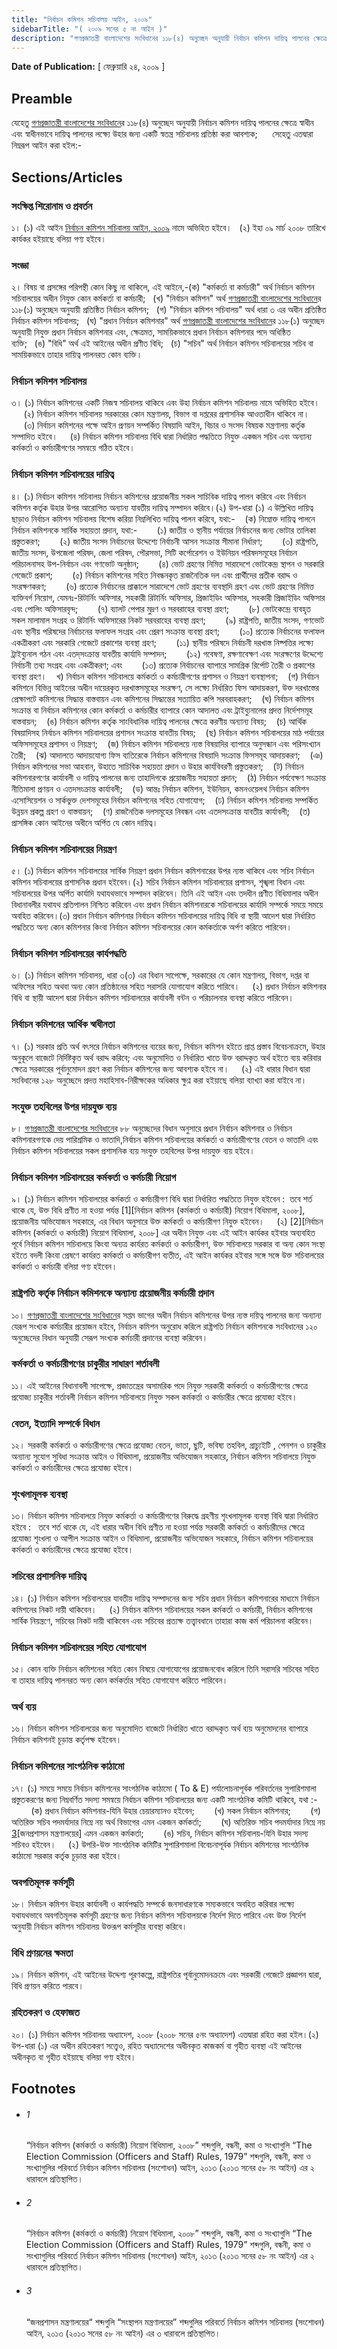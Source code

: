 ```yaml
---
title: "নির্বাচন কমিশন সচিবালয় আইন, ২০০৯"
sidebarTitle: "( ২০০৯ সনের ৫ নং আইন )"
description: "গণপ্রজাতন্ত্রী বাংলাদেশের সংবিধানের ১১৮(৪) অনুচ্ছেদ অনুযায়ী নির্বাচন কমিশন দায়িত্ব পালনের ক্ষেত্রে স্বাধীন এবং স্বাধীনভাবে দায়িত্ব পালনের লক্ষ্যে উহার জন্য একটি স্বতন্ত্র সচিবালয় প্রতিষ্ঠা করিবার উদ্দেশ্যে প্রয়োজনীয় বিধান প্রণয়নকল্পে প্রণীত আইন"
---
```


**Date of Publication:** [ ফেব্রুয়ারি ২৪, ২০০৯ ]

## Preamble

যেহেতু [গণপ্রজাতন্ত্রী বাংলাদেশের সংবিধান](/act-957.html "গণপ্রজাতন্ত্রী বাংলাদেশের সংবিধান")ের ১১৮(৪) অনুচ্ছেদ অনুযায়ী নির্বাচন কমিশন দায়িত্ব পালনের ক্ষেত্রে স্বাধীন এবং স্বাধীনভাবে দায়িত্ব পালনের লক্ষ্যে উহার জন্য একটি স্বতন্ত্র সচিবালয় প্রতিষ্ঠা করা আবশ্যক;      সেহেতু এতদ্বারা নিম্নরূপ আইন করা হইল:-

## Sections/Articles

### সংক্ষিপ্ত শিরোনাম ও প্রবর্তন

১। (১) এই আইন [নির্বাচন কমিশন সচিবালয় আইন, ২০০৯](/act-1004.html "নির্বাচন কমিশন সচিবালয় আইন, ২০০৯") নামে অভিহিত হইবে।   (২) ইহা ০৯ মার্চ ২০০৮ তারিখে কার্যকর হইয়াছে বলিয়া গণ্য হইবে।

### সংজ্ঞা

২। বিষয় বা প্রসঙ্গের পরিপন্থী কোন কিছু না থাকিলে, এই আইনে,-(ক) "কর্মকর্তা বা কর্মচারী" অর্থ নির্বাচন কমিশন সচিবালয়ের অধীন নিযুক্ত কোন কর্মকর্তা বা কর্মচারী;   (খ) "নির্বাচন কমিশন" অর্থ [গণপ্রজাতন্ত্রী বাংলাদেশের সংবিধান](/act-957.html "গণপ্রজাতন্ত্রী বাংলাদেশের সংবিধান")ের ১১৮(১) অনুচ্ছেদ অনুযায়ী প্রতিষ্ঠিত নির্বাচন কমিশন;   (গ) "নির্বাচন কমিশন সচিবালয়" অর্থ ধারা ৩ এর অধীন প্রতিষ্ঠিত নির্বাচন কমিশন সচিবালয়;   (ঘ) "প্রধান নির্বাচন কমিশনার" অর্থ [গণপ্রজাতন্ত্রী বাংলাদেশের সংবিধান](/act-957.html "গণপ্রজাতন্ত্রী বাংলাদেশের সংবিধান")ের ১১৮(১) অনুচ্ছেদ অনুযায়ী নিযুক্ত প্রধান নির্বাচন কমিশনার এবং, ক্ষেত্রমত, সাময়িকভাবে প্রধান নির্বাচন কমিশনার পদে অধিষ্ঠিত ব্যক্তি;   (ঙ) "বিধি" অর্থ এই আইনের অধীন প্রণীত বিধি;   (চ) "সচিব" অর্থ নির্বাচন কমিশন সচিবালয়ের সচিব বা সাময়িকভাবে তাহার দায়িত্ব পালনরত কোন ব্যক্তি।

### নির্বাচন কমিশন সচিবালয়

৩। (১) নির্বাচন কমিশনের একটি নিজস্ব সচিবালয় থাকিবে এবং উহা নির্বাচন কমিশন সচিবালয় নামে অভিহিত হইবে।     (২) নির্বাচন কমিশন সচিবালয় সরকারের কোন মন্ত্রণালয়, বিভাগ বা দপ্তরের প্রশাসনিক আওতাধীন থাকিবে না।     (৩) নির্বাচন কমিশনের পক্ষে আইন প্রণয়ন সম্পর্কিত বিষয়াদি আইন, বিচার ও সংসদ বিষয়ক মন্ত্রণালয় কর্তৃক সম্পাদিত হইবে।     (৪) নির্বাচন কমিশন সচিবালয় বিধি দ্বারা নির্ধারিত পদ্ধতিতে নিযুক্ত একজন সচিব এবং অন্যান্য কর্মকর্তা ও কর্মচারীগণের সমন্বয়ে গঠিত হইবে।

### নির্বাচন কমিশন সচিবালয়ের দায়িত্ব

৪। (১) নির্বাচন কমিশন সচিবালয় নির্বাচন কমিশনের প্রয়োজনীয় সকল সাচিবিক দায়িত্ব পালন করিবে এবং নির্বাচন কমিশন কর্তৃক উহার উপর আরোপিত অন্যান্য যাবতীয় দায়িত্ব সম্পাদন করিবে।(২) উপ-ধারা (১) এ উল্লিখিত দায়িত্ব ছাড়াও নির্বাচন কমিশন সচিবালয় বিশেষ করিয়া নিম্নলিখিত দায়িত্ব পালন করিবে, যথা:-    (ক) নিম্নোক্ত দায়িত্ব পালনে নির্বাচন কমিশনকে সার্বিক সহায়তা প্রদান, যথা:-        (১) জাতীয় ও স্থানীয় পর্যায়ের নির্বাচনের জন্য ভোটার তালিকা প্রস্তুতকরণ;        (২) জাতীয় সংসদ নির্বাচনের উদ্দেশ্যে নির্বাচনী আসন সংক্রান্ত সীমানা নির্ধারণ;        (৩) রাষ্ট্রপতি, জাতীয় সংসদ, উপজেলা পরিষদ, জেলা পরিষদ, পৌরসভা, সিটি কর্পোরেশন ও ইউনিয়ন পরিষদসমূহের নির্বাচন পরিচালনাসহ উপ-নির্বাচন এবং গণভোট অনুষ্ঠান;        (৪) ভোট গ্রহণের নিমিত্ত সারাদেশে ভোটকেন্দ্র স্থাপন ও সরকারি গেজেটে প্রকাশ;        (৫) নির্বাচন কমিশনের সহিত নিবন্ধনকৃত রাজনৈতিক দল এবং প্রার্থীদের প্রতীক বরাদ্দ ও সংরক্ষণকরণ;        (৬) প্রত্যেক নির্বাচনের প্রাক্কালে সারাদেশে ভোট গ্রহণের ব্যবস্থাদি গ্রহণ এবং ভোট গ্রহণের নিমিত্ত ব্যক্তিবর্গ নিয়োগ, যেমনঃ-রিটার্নিং অফিসার, সহকারী রিটার্নিং অফিসার, প্রিজাইডিং অফিসার, সহকারী প্রিজাইডিং অফিসার এবং পোলিং অফিসারবৃন্দ;        (৭) ব্যালট পেপার মুদ্রণ ও সরবরাহের ব্যবস্থা গ্রহণ;        (৮) ভোটকেন্দ্রে ব্যবহৃত সকল মালামাল সংগ্রহ ও রিটার্নিং অফিসারের নিকট সরবরাহের ব্যবস্থা গ্রহণ;        (৯) রাষ্ট্রপতি, জাতীয় সংসদ, গণভোট এবং স্থানীয় পরিষদের নির্বাচনের ফলাফল সংগ্রহ এবং প্রেরণ সংক্রান্ত ব্যবস্থা গ্রহণ;        (১০) প্রত্যেক নির্বাচনের ফলাফল একত্রীকরণ এবং সরকারি গেজেটে প্রকাশের ব্যবস্থা গ্রহণ;        (১১) স্থানীয় পরিষদে নির্বাচনী দরখাস্ত নিষ্পত্তির লক্ষ্যে ট্রাইব্যুনাল গঠন এবং এতদ্‌সংক্রান্ত যাবতীয় কার্যাদি সম্পাদন;        (১২) গবেষণা, রক্ষণাবেক্ষণ এবং সংরক্ষণের উদ্দেশ্যে নির্বাচনী তথ্য সংগ্রহ এবং একত্রীকরণ; এবং        (১৩) প্রত্যেক নির্বাচনের ব্যাপারে সামগ্রিক রির্পোট তৈরী ও প্রকাশের ব্যবস্থা গ্রহণ।    খ) নির্বাচন কমিশন সচিবালয়ে কর্মকর্তা ও কর্মচারীগণের প্রশাসন ও নিয়ন্ত্রণ ব্যবস্থাপনা;    (গ) নির্বাচন কমিশনে বিভিন্ন আইনের অধীন দায়েরকৃত দরখাস্তসমূহের সংরক্ষণ, সে লক্ষ্যে নির্ধারিত ফিস আদায়করণ, উক্ত দরখাস্তের প্রেক্ষাপটে কমিশনের সিদ্ধান্ত বাস্তবায়ন এবং কমিশনের সিদ্ধান্তের সত্যায়িত কপি সরবরাহকরণ;    (ঘ) নির্বাচন কমিশন সংক্রান্ত বা নির্বাচন কমিশনের কোন কর্মকর্তা ও কর্মচারীর ব্যাপারে কোন আদালত এবং ট্রাইব্যুনালের প্রদত্ত নির্দেশসমূহ বাস্তবায়ন;    (ঙ) নির্বাচন কমিশন কর্তৃক সাংবিধানিক দায়িত্ব পালনের ক্ষেত্রে করণীয় অন্যান্য বিষয়;    (চ) আর্থিক বিষয়াদিসহ নির্বাচন কমিশন সচিবালয়ের প্রশাসন সংক্রান্ত যাবতীয় বিষয়;    (ছ) নির্বাচন কমিশন সচিবালয়ের মাঠ পর্যায়ের অফিসসমূহের প্রশাসন ও নিয়ন্ত্রণ;    (জ) নির্বাচন কমিশন সচিবালয়ে ন্যস্ত বিষয়াদির ব্যাপারে অনুসন্ধান এবং পরিসংখ্যান তৈরী;    (ঝ) আদালতে আদায়যোগ্য ফিস ব্যতিরেকে নির্বাচন কমিশনের বিষয়াদি সংক্রান্ত ফিসসমূহ আদায়করণ;    (ঞ) নির্বাচন কমিশনের সভা আহবান, উহাতে সাচিবিক সহায়তা প্রদান ও উহার কার্যবিবরণী প্রস্তুতকরণ;    (ট) নির্বাচন কমিশনারগণের কার্যাবলী ও দায়িত্ব পালনের জন্য তাহাদিগকে প্রয়োজনীয় সহায়তা প্রদান;    (ঠ) নির্বাচন পর্যবেক্ষণ সংক্রান্ত নীতিমালা প্রণয়ন ও এতদসংক্রান্ত কার্যাবলী;    (ড) আন্তঃ নির্বাচন কমিশন, ইউনিয়ন, কমনওয়েলথ নির্বাচন কমিশন এসোসিয়েশন ও সার্কভুক্ত দেশসমূহের নির্বাচন কমিশনের সহিত যোগাযোগ;    (ঢ) নির্বাচন কমিশন সচিবালয় সম্পর্কিত উন্নয়ন প্রকল্প গ্রহণ ও বাস্তবায়ন;    (ণ) রাজনৈতিক দলসমূহের নিবন্ধন এবং এতদসংক্রান্ত যাবতীয় কার্যাবলী;    (ত) প্রাসঙ্গিক কোন আইনের অধীনে অর্পিত যে কোন দায়িত্ব।

### নির্বাচন কমিশন সচিবালয়ের নিয়ন্ত্রণ

৫। (১) নির্বাচন কমিশন সচিবালয়ের সার্বিক নিয়ন্ত্রণ প্রধান নির্বাচন কমিশনারের উপর ন্যস্ত থাকিবে এবং সচিব নির্বাচন কমিশন সচিবালয়ের প্রশাসনিক প্রধান হইবেন।(২) সচিব নির্বাচন কমিশন সচিবালয়ের প্রশাসন, শৃঙ্খলা বিধান এবং সচিবালয়ের উপর অর্পিত কার্যাদি যথাযথভাবে সম্পাদন করিবেন। তিনি এই আইন এবং তদধীন প্রণীত বিধিমালার অধীন বিধানাবলীর যথাযথ প্রতিপালন নিশ্চিত করিবেন এবং প্রধান নির্বাচন কমিশনারকে সচিবালয়ের কার্যাদি সম্পর্কে সময়ে সময়ে অবহিত করিবেন।(৩) প্রধান নির্বাচন কমিশনার নির্বাচন কমিশন সচিবালয়ের দায়িত্ব বিধি বা স্থায়ী আদেশ দ্বারা নির্ধারিত পদ্ধতিতে অন্য কোন কমিশনার কিংবা নির্বাচন কমিশন সচিবালয়ের কোন কর্মকর্তাকে অর্পণ করিতে পারিবেন।

### নির্বাচন কমিশন সচিবালয়ের কার্যপদ্ধতি

৬। (১) নির্বাচন কমিশন সচিবালয়, ধারা ৩(৩) এর বিধান সাপেক্ষে, সরকারের যে কোন মন্ত্রণালয়, বিভাগ, দপ্তর বা অফিসের সহিত অথবা অন্য কোন প্রতিষ্ঠানের সহিত সরাসরি যোগাযোগ করিতে পারিবে।     (২) প্রধান নির্বাচন কমিশনার বিধি বা স্থায়ী আদেশ দ্বারা নির্বাচন কমিশন সচিবালয়ের কার্যাবলী বন্টন ও পরিচালনার ব্যবস্থা করিতে পারিবেন।

### নির্বাচন কমিশনের আর্থিক স্বাধীনতা

৭। (১) সরকার প্রতি অর্থ বৎসরে নির্বাচন কমিশনের ব্যয়ের জন্য, নির্বাচন কমিশন হইতে প্রাপ্ত প্রস্তাব বিবেচনাক্রমে, উহার অনুকূলে বাজেটে নির্দিষ্টকৃত অর্থ বরাদ্দ করিবে; এবং অনুমোদিত ও নির্ধারিত খাতে উক্ত বরাদ্দকৃত অর্থ হইতে ব্যয় করিবার ক্ষেত্রে সরকারের পূর্বানুমোদন গ্রহণ করা নির্বাচন কমিশনের জন্য আবশ্যক হইবে না।     (২) এই ধারার বিধান দ্বারা সংবিধানের ১২৮ অনুচ্ছেদে প্রদত্ত মহাহিসাব-নিরীক্ষকের অধিকার ক্ষুণ্ন করা হইয়াছে বলিয়া ব্যাখ্যা করা যাইবে না।

### সংযুক্ত তহবিলের উপর দায়যুক্ত ব্যয়

৮। [গণপ্রজাতন্ত্রী বাংলাদেশের সংবিধান](/act-957.html "গণপ্রজাতন্ত্রী বাংলাদেশের সংবিধান")ের ৮৮ অনুচ্ছেদের বিধান অনুসারে প্রধান নির্বাচন কমিশনার ও নির্বাচন কমিশনারগণকে দেয় পারিশ্রমিক ও ভাতাদি,নির্বাচন কমিশন সচিবালয়ের কর্মকর্তা ও কর্মচারীগণের বেতন ও ভাতাদি এবং নির্বাচন কমিশন সচিবালয়ের সকল প্রশাসনিক ব্যয় সংযুক্ত তহবিলের উপর দায়যুক্ত ব্যয় হইবে।

### নির্বাচন কমিশন সচিবালয়ের কর্মকর্তা ও কর্মচারী নিয়োগ

৯। (১) নির্বাচন কমিশন সচিবালয়ের কর্মকর্তা ও কর্মচারীগণ বিধি দ্বারা নির্ধারিত পদ্ধতিতে নিযুক্ত হইবেন :  তবে শর্ত থাকে যে, উক্ত বিধি প্রণীত না হওয়া পর্যন্ত [1][নির্বাচন কমিশন (কর্মকর্তা ও কর্মচারী) নিয়োগ বিধিমালা, ২০০৮], প্রয়োজনীয় অভিযোজন সহকারে, এর বিধান অনুসারে উক্ত কর্মকর্তা ও কর্মচারীগণ নিযুক্ত হইবেন।     (২) [2][নির্বাচন কমিশন (কর্মকর্তা ও কর্মচারী) নিয়োগ বিধিমালা, ২০০৮] এর অধীন নিযুক্ত এবং এই আইন কার্যকর হইবার অব্যবহিত পূর্বে নির্বাচন কমিশন সচিবালয়ে কিংবা অন্যত্র কার্যরত কর্মকর্তা ও কর্মচারীগণ, উক্ত সচিবালয়ে সরকার বা অন্য কোন সংস্থা হইতে বদলী কিংবা প্রেষণে কার্যরত কর্মকর্তা ও কর্মচারীগণ ব্যতীত, এই আইন কার্যকর হইবার সঙ্গে সঙ্গে উক্ত সচিবালয়ের কর্মকর্তা ও কর্মচারী বলিয়া গণ্য হইবেন।

### রাষ্ট্রপতি কর্তৃক নির্বাচন কমিশনকে অন্যান্য প্রয়োজনীয় কর্মচারী প্রদান

১০। [গণপ্রজাতন্ত্রী বাংলাদেশের সংবিধান](/act-957.html "গণপ্রজাতন্ত্রী বাংলাদেশের সংবিধান")ের সপ্তম ভাগের অধীন নির্বাচন কমিশনের উপর ন্যস্ত দয়িত্ব পালনের জন্য অন্যান্য যেরূপ সংখ্যক কর্মচারীর প্রয়োজন হইবে, নির্বাচন কমিশন অনুরোধ করিলে রাষ্ট্রপতি নির্বাচন কমিশনকে সংবিধানের ১২০ অনুচ্ছেদের বিধান অনুযায়ী সেরূপ সংখ্যক কর্মচারী প্রদানের ব্যবস্থা করিবেন।

### কর্মকর্তা ও কর্মচারীগণের চাকুরীর সাধারণ শর্তাবলী

১১। এই আইনের বিধানাবলী সাপেক্ষে, প্রজাতন্ত্রের অসামরিক পদে নিযুক্ত সরকারী কর্মকর্তা ও কর্মচারীগণের ক্ষেত্রে প্রযোজ্য চাকুরীর শর্তাবলী নির্বাচন কমিশন সচিবালয়ে নিযুক্ত সকল কর্মকর্তা ও কর্মচারীর ক্ষেত্রে প্রযোজ্য হইবে।

### বেতন, ইত্যাদি সম্পর্কে বিধান

১২। সরকারী কর্মকর্তা ও কর্মচারীগণের ক্ষেত্রে প্রযোজ্য বেতন, ভাতা, ছুটি, ভবিষ্য তহবিল, গ্রাচ্যুইটি , পেনশন ও চাকুরীর অন্যান্য সুযোগ সুবিধা সংক্রান্ত আইন ও বিধিমালা, প্রয়োজনীয় অভিযোজন সহকারে, নির্বাচন কমিশন সচিবালয়ে নিযুক্ত কর্মকর্তা ও কর্মচারীদের ক্ষেত্রে প্রযোজ্য হইবে।

### শৃংখলামূলক ব্যবস্থা

১৩। নির্বাচন কমিশন সচিবালয়ে নিযুক্ত কর্মকর্তা ও কর্মচারীগণের বিরুদ্ধে গ্রহণীয় শৃংখলামূলক ব্যবস্থা বিধি দ্বারা নির্ধারিত হইবে :   তবে শর্ত থাকে যে, এই ধারার অধীন বিধি প্রণীত না হওয়া পর্যন্ত সরকারী কর্মকর্তা ও কর্মচারীদের ক্ষেত্রে প্রযোজ্য শৃংখলা ও আপীল সংক্রান্ত আইন ও বিধিমালা, প্রয়োজনীয় অভিযোজন সহকারে, নির্বাচন কমিশন সচিবালয়ের কর্মকর্তা ও কর্মচারীদের ক্ষেত্রে প্রযোজ্য হইবে।

### সচিবের প্রশাসনিক দায়িত্ব

১৪। (১) নির্বাচন কমিশন সচিবালয়ের যাবতীয় দায়িত্ব সম্পাদনের জন্য সচিব প্রধান নির্বাচন কমিশনারের মাধ্যমে নির্বাচন কমিশনের নিকট দায়ী থাকিবেন।     (২) নির্বাচন কমিশন সচিবালয়ের সকল কর্মকর্তা ও কর্মচারী, নির্বাচন কমিশনের সার্বিক নিয়ন্ত্রণে, সচিবের নিকট দায়ী থাকিবেন এবং সচিবের প্রত্যক্ষ তত্ত্বাবধানে তাহারা কাজ কর্ম পরিচালনা করিবেন।

### নির্বাচন কমিশন সচিবালয়ের সহিত যোগাযোগ

১৫। কোন ব্যক্তি নির্বাচন কমিশনের সহিত কোন বিষয়ে যোগাযোগের প্রয়োজনবোধ করিলে তিনি সরাসরি সচিবের সহিত বা তাহার দায়িত্ব পালনরত অন্য কোন কর্মকর্তার সহিত যোগাযোগ করিতে পারিবেন।

### অর্থ ব্যয়

১৬। নির্বাচন কমিশন সচিবালয়ের জন্য অনুমোদিত বাজেটে নির্ধারিত খাতে বরাদ্দকৃত অর্থ ব্যয় অনুমোদনের ব্যাপারে নির্বাচন কমিশনই চূড়ান্ত কর্তৃপক্ষ হইবেন।

### নির্বাচন কমিশনের সাংগঠনিক কাঠামো

১৭। (১) সময়ে সময়ে নির্বাচন কমিশনের সাংগঠনিক কাঠামো ( To & E) পর্যালোচনাপূর্বক পরিবর্তনের সুপারিশমালা প্রস্তুতকরণের জন্য নিম্নবর্ণিত সদস্য সমন্বয়ে নির্বাচন কমিশন সচিবালয়ের জন্য একটি সাংগঠনিক কমিটি থাকিবে, যথা :-        (ক) প্রধান নির্বাচন কমিশনার-যিনি উহার চেয়ারম্যানও হইবেন;        (খ) সকল নির্বাচন কমিশনার;        (গ) অতিরিক্ত সচিব পদমর্যাদার নিম্নে নয় অর্থ বিভাগের এমন একজন কর্মকর্তা;        (ঘ) অতিরিক্ত সচিব পদমর্যাদার নিম্নে নয় [3](1)[জনপ্রশাসন মন্ত্রণালয়ের] এমন একজন কর্মকর্তা;        (ঙ) সচিব, নির্বাচন কমিশন সচিবালয়-যিনি উহার সদস্য সচিবও হইবেন।     (২) উপরি-উক্ত সাংগঠনিক কমিটির সুপারিশমালা বিবেচনাপূর্বক নির্বাচন কমিশনের সাংগঠনিক কাঠামো সরকার কর্তৃক চূড়ান্ত করা হইবে।

### অবগতিমূলক কর্মসূচী

১৮। নির্বাচন কমিশন উহার কার্যাবলী ও কার্যপদ্ধতি সম্পর্কে জনসাধারণকে সম্যকভাবে অবহিত করিবার লক্ষ্যে যথাযথভাবে অবগতিমূলক কর্মসূচী গ্রহণের জন্য নির্বাচন কমিশন সচিবালয়কে নির্দেশ দিতে পারিবে এবং উক্ত নির্দেশ অনুযায়ী নির্বাচন কমিশন সচিবালয় উক্তরূপ কর্মসূচীর ব্যবস্থা করিবে।

### বিধি প্রণয়নের ক্ষমতা

১৯। নির্বাচন কমিশন, এই আইনের উদ্দেশ্য পূরণকল্পে, রাষ্ট্রপতির পূর্বানুমোদনক্রমে এবং সরকারী গেজেটে প্রজ্ঞাপন দ্বারা, বিধি প্রণয়ন করিতে পারবে।

### রহিতকরণ ও হেফাজত

২০। (১) নির্বাচন কমিশন সচিবালয় অধ্যাদেশ, ২০০৮ (২০০৮ সনের ৫নং অধ্যাদেশ) এতদ্বারা রহিত করা হইল।(২) উপ-ধারা (১) এর অধীন রহিতকরণ সত্ত্বেও, রহিত অধ্যাদেশের অধীনকৃত কাজকর্ম বা গৃহীত ব্যবস্থা এই আইনের অধীনকৃত বা গৃহীত হইয়াছে বলিয়া গণ্য হইবে।

## Footnotes

- ###### 1

  “নির্বাচন কমিশন (কর্মকর্তা ও কর্মচারী) নিয়োগ বিধিমালা, ২০০৮” শব্দগুলি, বন্ধনী, কমা ও সংখ্যাগুলি “The Election Commission (Officers and Staff) Rules, 1979” শব্দগুলি, বন্ধনী, কমা ও সংখ্যাগুলির পরিবর্তে নির্বাচন কমিশন সচিবালয় (সংশোধন) আইন, ২০১৩ (২০১৩ সনের ৫৮ নং আইন) এর ২ ধারাবলে প্রতিস্থাপিত।

- ###### 2

  “নির্বাচন কমিশন (কর্মকর্তা ও কর্মচারী) নিয়োগ বিধিমালা, ২০০৮” শব্দগুলি, বন্ধনী, কমা ও সংখ্যাগুলি “The Election Commission (Officers and Staff) Rules, 1979” শব্দগুলি, বন্ধনী, কমা ও সংখ্যাগুলির পরিবর্তে নির্বাচন কমিশন সচিবালয় (সংশোধন) আইন, ২০১৩ (২০১৩ সনের ৫৮ নং আইন) এর ২ ধারাবলে প্রতিস্থাপিত।

- ###### 3

  “জনপ্রশাসন মন্ত্রণালয়ের“ শব্দগুলি “সংস্থাপন মন্ত্রণালয়ের” শব্দগুলির পরিবর্তে নির্বাচন কমিশন সচিবালয় (সংশোধন) আইন, ২০১৩ (২০১৩ সনের ৫৮ নং আইন) এর ৩ ধারাবলে প্রতিস্থাপিত।
